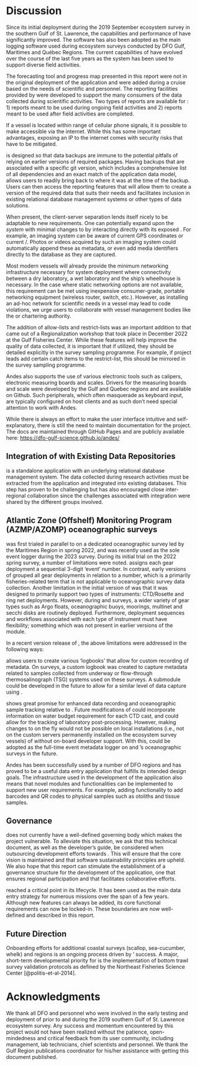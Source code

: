 # Discussion

Since its initial deployment during the 2019 September ecosystem survey in the southern Gulf of St. Lawrence, the capabilities and performance of \gls{andes} have significantly improved.
The software has also been adopted as the main logging software used during ecosystem surveys conducted by DFO Gulf, Maritimes and Québec Regions.
The current capabilities of \gls{andes} have evolved over the course of the last five years as the system has been used to support diverse field activities.

The forecasting tool and progress map presented in this report were not in the original deployment of the application and were added during a cruise based on the needs of scientific and \gls{CCG} personnel.
The reporting facilities provided by \gls{andes} were developed to support the many consumers of the data collected during scientific activities.
Two types of reports are available for \gls{andes}: 1) reports meant to be used during ongoing field activities and 2) reports meant to be used after field activities are completed.

If a vessel is located within range of cellular phone signals, it is possible to make \gls{andes} accessible via the internet.
While this has some important advantages, exposing an IP to the internet comes with security risks that have to be mitigated.

\gls{andes} is designed so that data backups are immune to the potential pitfalls of relying on earlier versions of required packages.
Having backups that are associated with a specific git version, which includes a comprehensive list of all dependencies and an exact match of the application data model, allows users to readily bring back \gls{andes} to where it was at the time of the backup.
Users can then access the reporting features that will allow them to create a version of the required data that suits their needs and facilitates inclusion in existing relational database management systems or other types of data solutions.

When present, the client-server separation lends itself nicely to be adaptable to new requirements.
One can potentially expand upon the *system* with minimal changes to \gls{andes} by interacting directly with its exposed \gls{REST-API}.
For example, an imaging system can be aware of current GPS coordinates or current \gls{Set}/\gls{Station}.
Photos or videos acquired by such an imaging system could automatically append these as metadata, or even add media identifiers directly to the database as they are captured.

Most modern vessels will already provide the minimum networking infrastructure necessary for system deployment where connectivity between a dry laboratory, a wet laboratory and the ship's wheelhouse is necessary.
In the case where static networking options are not available, this requirement can be met using inexpensive consumer-grade, portable networking equipment (wireless router, switch, etc.).
However, as installing an ad-hoc network for scientific needs in a vessel may lead to code violations, we urge \gls{andes} users to collaborate with vessel management bodies like the \gls{CCG} or chartering authority.

The addition of allow-lists and restrict-lists was an important addition to \gls{andes} that came out of a Regionalization workshop that took place in December 2022 at the Gulf Fisheries Center.
While these features will help improve the quality of data collected, it is important that if utilized, they should be detailed explicitly in the survey sampling programme.
For example, if project leads add certain catch items to the restrict-list, this should be mirrored in the survey sampling programme.

Andes also supports the use of various electronic tools such as calipers, electronic measuring boards and scales.
Drivers for the measuring boards and scale were developed by the Gulf and Quebec regions and are available on Github.
Such peripherals, which often masquerade as keyboard input, are typically configured on host clients and as such don't need special attention to work with Andes.

While there is always an effort to make the user interface intuitive and self-explanatory, there is still the need to maintain documentation for the project.
The \gls{andes} docs are maintained through GitHub Pages and are publicly available here: [https://dfo-gulf-science.github.io/andes/](https://dfo-gulf-science.github.io/andes/)

## Integration of \gls{andes} with Existing Data Repositories

\gls{andes} is a standalone application with an underlying relational database management system.
The data collected during research activities must be extracted from the application and integrated into existing databases.
This step has proven to be challenging but has also encouraged close inter-regional collaboration since the challenges associated with integration were shared by the different groups involved.

## Atlantic Zone (Offshelf) Monitoring Program (AZMP/AZOMP) oceanographic surveys

\gls{andes} was first trialed in parallel to \gls{elog} on a dedicated oceanographic survey led by the Maritimes Region \gls{azmp} in spring 2022, and was recently used as the sole event logger during the 2023 \gls{azomp} survey.
During its initial trial on the 2022 spring \gls{azmp} survey, a number of limitations were noted.
\gls{elog} assigns each gear deployment a sequential 3-digit 'event' number.
In contrast, early versions of \gls{andes} grouped all gear deployments in relation to a \gls{Set} number, which is a primarily fisheries-related term that is not applicable to oceanographic survey data collection.
Another limitation in the initial version of \gls{andes} was that it was designed to primarily support two types of instruments: CTD/Rosette and ring net deployments.
However, during \gls{azmp} and \gls{azomp} surveys, a wider variety of gear types such as Argo floats, oceanographic buoys, moorings, multinet and secchi disks are routinely deployed.
Furthermore, deployment sequences and workflows associated with each type of instrument must have flexibility; something which was not present in earlier versions of the module.

In a recent version release of \gls{andes}, the above limitations were addressed in the following ways:
\begin{description}

\item[Autonomy]{
The Oceanography module can now be used in complete independence from of the Ecosystem Survey module.
A mission can be configured to be in "oceanography mode" which, in effect, strips away any aspects of the Ecosystem Survey module from the end-user's experience.}

\item[Terminology]{Activities carried out at a given station are no longer grouped under a "set number" but instead under an entity called an "oceanographic sample".
Also, the module refers to the deployments of instruments as "events" in order to be consistent with the terminology used in the \gls{elog}}

\item[Customization]{Users can decide what types of observations are collected at both the sample and event levels.
Additionally, within the mission configuration, users can specify which observations and action types are should be collected for different instrument types.
Observation types, instrument types and action types are now completely defined by the user.
Due to these changes, the flow of data collection for each instrument type can now be customized and managed independently.
(see Figure \@ref(fig:screenshot-oceanography-instrument-type-configuration))}

\item[Flexibility]{The order of events within an oceanographic sample can be shifted in a quick and convenient manner.}

\end{description}

\gls{elog} allows users to create various 'logbooks' that allow for custom recording of metadata.
On \gls{azmp} surveys, a custom \gls{elog} logbook was created to capture metadata related to samples collected from underway or flow-through thermosalinograph (TSG) systems used on these surveys.
A submodule could be developed in the future to allow for a similar level of data capture using \gls{andes}.

\gls{andes} shows great promise for enhanced data recording and oceanographic sample tracking relative to \gls{elog}.
Future modifications of \gls{andes} could incorporate information on water budget requirement for each CTD cast, and could allow for the tracking of laboratory post-processing.
However, making changes to \gls{andes} on the fly would not be possible on local installations (i.e., not on the custom servers permanently installed on the ecosystem survey vessels) of \gls{andes} without on-board developer support.
With this, \gls{andes} could be adopted as the full-time event metadata logger on \gls{azmp} and \gls{azomp}'s oceanographic surveys in the future.

Andes has been successfully used by a number of DFO regions and has proved to be a useful data entry application that fulfills its intended design goals.
The infrastructure used in the development of the application also means that novel modules and functionalities can be implemented to support new user requirements.
For example, adding functionality to add barcodes and QR codes to physical samples such as otoliths and tissue samples.

<!-- , or the addition of imaging capabilities to link digital images to specimens would be possible.
-->

## Governance

\gls{andes} does not currently have a well-defined governing body which makes the project vulnerable.
To alleviate this situation, we ask that this technical document, as well as the developer's guide, be considered when outsourcing development efforts towards \gls{andes}.
This will ensure that the core vision is maintained and that software sustainability principles are upheld.
We also hope that this report can stimulate the establishment of a governance structure for the development of the application, one that ensures regional participation and that facilitates collaborative efforts.

<!-- it has boundaries -->
\gls{andes} reached a critical point in its lifecycle.
It has been used as the main data entry strategy for numerous missions over the span of a few years.
Although new features can always be added, its core functional requirements can now be locked-in.
These boundaries are now well-defined and described in this report.

## Future Direction

Onboarding efforts for additional coastal surveys (scallop, sea-cucumber, whelk) and regions is an ongoing process driven by \gls{andes}' success.
A major, short-term developmental priority for \gls{andes} is the implementation of bottom trawl survey validation protocols as defined by the Northeast Fisheries Science Center [@politis-et-al-2014].

# Acknowledgments
We thank all DFO and \gls{CCG} personnel who were involved in the early testing and deployment of \gls{andes} prior to and during the 2019 southern Gulf of St. Lawrence ecosystem survey.
Any success and momentum encountered by this project would not have been realized without the patience, open-mindedness and critical feedback from its user community, including management, lab technicians, chief scientists and \gls{CCG} personnel.
We thank the Gulf Region publications coordinator for his/her assistance with getting this document published.

\clearpage
